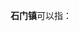 '''石门镇'''可以指：
{{PRC admin/disambig|13/02/81/112/000|13/03/24/105/000|22/24/26/104/000|33/04/83/103/000|33/08/81/120/000|37/13/29/103/000|50/01/16/103/000|61/09/25/105/000|61/09/28/118/000|61/10/21/109/000|62/06/23/106/000}}
{{disambig|cat=三字中国镇名消歧义}}